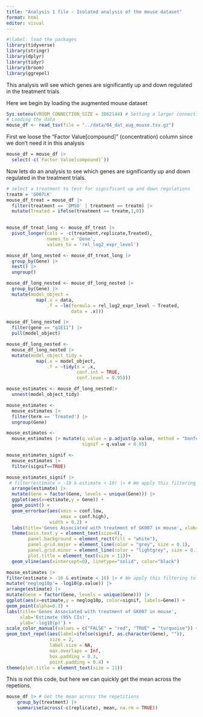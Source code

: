```yaml
---
title: "Analysis 1 file - Isolated analysis of the mouse dataset"
format: html
editor: visual
---
```


```r
#|label: load the packages
library(tidyverse)
library(stringr)
library(dplyr)
library(tidyr)
library(broom)
library(ggrepel)
```


This analysis will see which genes are significantly up and down regulated in the treatment trials

Here we begin by loading the augmented mouse dataset
```r
Sys.setenv(VROOM_CONNECTION_SIZE = 3062144) # Setting a larger connection buffer to be able to load the data
# Loading the data
mouse_df <- read_tsv(file = "../data/04_dat_aug_mouse.tsv.gz")
```
First we loose the "Factor Value[compound]" (concentration) column since we don't need it in this analysis
```r
mouse_df = mouse_df |> 
  select(-c(`Factor Value[compound]`))

```


Now lets do an analysis to see which genes are significantly up and down regulated in the treatment trials.

```r
# select a treatment to test for significant up and down regulations
treatm = 'G007LK'
mouse_df_treat = mouse_df |> 
  filter(treatment == 'DMSO' | treatment == treatm) |> 
  mutate(Treated = ifelse(treatment == treatm,1,0))
  
```

```r
mouse_df_treat_long <- mouse_df_treat |> 
  pivot_longer(cols = -c(treatment,replicate,Treated), 
               names_to = 'Gene', 
               values_to = 'rel_log2_expr_level')
```

```r
mouse_df_long_nested <- mouse_df_treat_long |>
  group_by(Gene) |> 
  nest() |> 
  ungroup()


```

```r
mouse_df_long_nested <- mouse_df_long_nested |> 
  group_by(Gene) |> 
  mutate(model_object = 
           map(.x = data, 
               .f = ~lm(formula = rel_log2_expr_level ~ Treated, 
                        data = .x)))
```

```r
mouse_df_long_nested |>
  filter(gene == "g1E11") |>
  pull(model_object)
```


```r
mouse_df_long_nested <- 
  mouse_df_long_nested |> 
  mutate(model_object_tidy = 
           map(.x = model_object, 
               .f = ~tidy(x = .x, 
                          conf.int = TRUE,
                          conf.level = 0.95)))
```


```r
mouse_estimates <- mouse_df_long_nested|> 
  unnest(model_object_tidy)
```


```r
mouse_estimates <- 
  mouse_estimates |>
  filter(term == 'Treated') |>
  ungroup(Gene)
```


```r
mouse_estimates <- 
  mouse_estimates |> mutate(q.value = p.adjust(p.value, method = "bonferroni"),
                            signif = q.value < 0.05)
```



```r
mouse_estimates_signif <- 
  mouse_estimates |> 
  filter(signif==TRUE)
```




```r
mouse_estimates_signif |> 
 # filter(estimate > -10 & estimate < 10) |> # We apply this filtering to avoid the genes that only have significant values due to a 0 division in the relative log2 expression transforation.
  arrange(estimate) |> 
  mutate(Gene = factor(Gene, levels = unique(Gene))) |> 
  ggplot(aes(x=estimate,y = Gene)) +
  geom_point() +
  geom_errorbar(aes(xmin = conf.low, 
                    xmax = conf.high),
                width = 0.2) +
  labs(title='Genes Associated with treatment of GK007 in mouse', xlab='Estimate (95% CIs)', ylab='Gene')+
  theme(axis.text.y = element_text(size=6),
        panel.background = element_rect(fill = "white"),
        panel.grid.major = element_line(color = "grey", size = 0.1),
        panel.grid.minor = element_line(color = "lightgrey", size = 0.1),
        plot.title = element_text(size = 11))+
  geom_vline(aes(xintercept=0), linetype="solid", color="black")
```




```r
mouse_estimates |> 
filter(estimate > -10 & estimate < 10) |> # We apply this filtering to avoid the genes that only have significant values due to a 0 division in the relative log2 expression transforation.
mutate('neglog10p'= -log10(p.value)) |> 
arrange(estimate) |> 
mutate(Gene = factor(Gene, levels = unique(Gene))) |> 
ggplot(aes(x=estimate,y = neglog10p, color=signif, labels=Gene)) +
geom_point(alpha=0.1) +
labs(title='Genes Associated with treatment of GK007 in mouse', 
     xlab='Estimate (95% CIs)', 
     ylab='-log10(p)') +
scale_color_manual(values = c("FALSE" = "red", "TRUE" = "turquoise")) +
geom_text_repel(aes(label=ifelse(signif, as.character(Gene), "")), 
                size = 2,             
                label.size = NA,      
                max.overlaps = Inf,   
                box.padding = 0.3,    
                point.padding = 0.4) +
theme(plot.title = element_text(size = 11))
```













This is not this code, but here we can quickly get the mean across the repetions.
```r
mouse_df |> # Get the mean across the repetitions
    group_by(treatment) |> 
    summarise(across(-c(replicate), mean, na.rm = TRUE))
  
```